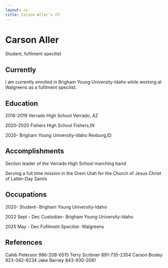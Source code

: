 ```yaml
---
layout: cv
title: Carson Aller's CV
---
```

# Carson Aller
Student, fufilment specilist 

## Currently

I am currently enrolled in Brigham Young University-Idaho while working at Walgreens 
as a fufilment specilist. 


## Education

2016-2019
Verrado High School
Verrado, AZ

2020-2020
Fishers High School
Fishers,IN

2020-
Brigham Young University-Idaho
Rexburg,ID




## Accomplishments
Section leader of the Verrado High School marching band

Serving a full time mission in the Orem Utah for the Church of Jesus Christ of Latter-Day Saints


## Occupations

2020-
Student- Brigham Young University-Idaho

2022 Sept - Dec
Custodian- Brigham Young University-Idaho


2025 May - Dec
Fufilment Specilist- Walgreens


## References 

Caleb Peterson 986-208-6515
Terry Scribner 891-735-2354
Carson Bosley 923-082-8234
Jake Barney 843-930-2081

<!-- ### Footer

Last updated: May 2013 -->